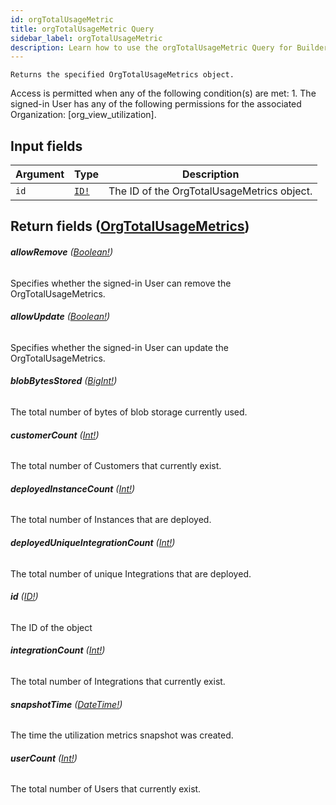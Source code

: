 ```yaml
---
id: orgTotalUsageMetric
title: orgTotalUsageMetric Query
sidebar_label: orgTotalUsageMetric
description: Learn how to use the orgTotalUsageMetric Query for Builder's API.
---
```


    Returns the specified OrgTotalUsageMetrics object.

Access is permitted when any of the following condition(s) are met: 1. The signed-in User has any of the following permissions for the associated Organization: [org_view_utilization].

## Input fields

| Argument | Type                              | Description                                |
| -------- | --------------------------------- | ------------------------------------------ |
| `id`     | [`ID!`](/self-managed/composer/builder/api/schema/scalar/ID.mdx) | The ID of the OrgTotalUsageMetrics object. |

## Return fields ([OrgTotalUsageMetrics](/self-managed/composer/builder/api/schema/object/OrgTotalUsageMetrics.mdx))

###### <b>allowRemove</b> ([Boolean!](/self-managed/composer/builder/api/schema/scalar/Boolean.mdx))

Specifies whether the signed-in User can remove the OrgTotalUsageMetrics.

###### <b>allowUpdate</b> ([Boolean!](/self-managed/composer/builder/api/schema/scalar/Boolean.mdx))

Specifies whether the signed-in User can update the OrgTotalUsageMetrics.

###### <b>blobBytesStored</b> ([BigInt!](/self-managed/composer/builder/api/schema/scalar/BigInt.mdx))

The total number of bytes of blob storage currently used.

###### <b>customerCount</b> ([Int!](/self-managed/composer/builder/api/schema/scalar/Int.mdx))

The total number of Customers that currently exist.

###### <b>deployedInstanceCount</b> ([Int!](/self-managed/composer/builder/api/schema/scalar/Int.mdx))

The total number of Instances that are deployed.

###### <b>deployedUniqueIntegrationCount</b> ([Int!](/self-managed/composer/builder/api/schema/scalar/Int.mdx))

The total number of unique Integrations that are deployed.

###### <b>id</b> ([ID!](/self-managed/composer/builder/api/schema/scalar/ID.mdx))

The ID of the object

###### <b>integrationCount</b> ([Int!](/self-managed/composer/builder/api/schema/scalar/Int.mdx))

The total number of Integrations that currently exist.

###### <b>snapshotTime</b> ([DateTime!](/self-managed/composer/builder/api/schema/scalar/DateTime.mdx))

The time the utilization metrics snapshot was created.

###### <b>userCount</b> ([Int!](/self-managed/composer/builder/api/schema/scalar/Int.mdx))

The total number of Users that currently exist.
